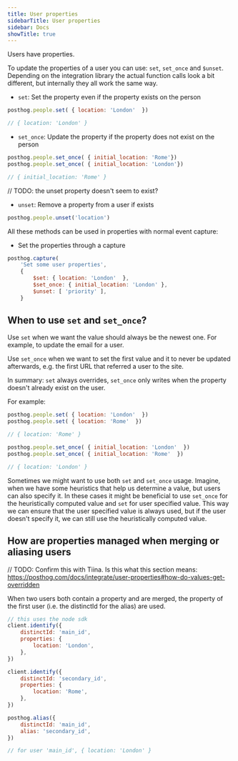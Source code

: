 ```yaml
---
title: User properties
sidebarTitle: User properties
sidebar: Docs
showTitle: true
---
```


Users have properties. 

To update the properties of a user you can use: `set`, `set_once` and `$unset`. Depending on the integration library the actual function calls look a bit different, but internally they all work the same way.

- `set`: Set the property even if the property exists on the person
```js
posthog.people.set( { location: 'London'  })

// { location: 'London' }
```

- `set_once`: Update the property if the property does not exist on the person
```js
posthog.people.set_once( { initial_location: 'Rome'})
posthog.people.set_once( { initial_location: 'London'})

// { initial_location: 'Rome' }
```

// TODO: the unset property doesn't seem to exist?
- `unset`: Remove a property from a user if exists
```js
posthog.people.unset('location')
```

All these methods can be used in properties with normal event capture:

- Set the properties through a capture
```js
posthog.capture(
    'Set some user properties', 
    { 
        $set: { location: 'London'  },
        $set_once: { initial_location: 'London' },
        $unset: [ 'priority' ],
    }
```

## When to use `set` and `set_once`?

Use `set` when we want the value should always be the newest one. For example, to update the email for a user.

Use `set_once` when we want to set the first value and it to never be updated afterwards, e.g. the first URL that referred a user to the site.

In summary: `set` always overrides, `set_once` only writes when the property doesn't already exist on the user.

For example:
```js
posthog.people.set( { location: 'London'  })
posthog.people.set( { location: 'Rome'  })

// { location: 'Rome' }

posthog.people.set_once( { initial_location: 'London'  })
posthog.people.set_once( { initial_location: 'Rome'  })

// { location: 'London' }
```

Sometimes we might want to use both `set` and `set_once` usage. Imagine, when we have some heuristics that help us determine a value, but users can also specify it. In these cases it might be beneficial to use `set_once` for the heuristically computed value and `set` for user specified value. This way we can ensure that the user specified value is always used, but if the user doesn't specify it, we can still use the heuristically computed value.

## How are properties managed when merging or aliasing users

// TODO: Confirm this with Tiina. Is this what this section means: https://posthog.com/docs/integrate/user-properties#how-do-values-get-overridden

When two users both contain a property and are merged, the property of the first user (i.e. the distinctId for the alias) are used.
```js
// this uses the node sdk
client.identify({
    distinctId: 'main_id',
    properties: {
        location: 'London',
    },
})

client.identify({
    distinctId: 'secondary_id',
    properties: {
        location: 'Rome',
    },
})

posthog.alias({
    distinctId: 'main_id',
    alias: 'secondary_id',
})

// for user 'main_id', { location: 'London' }
```
